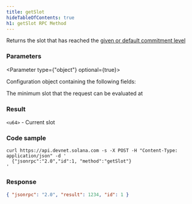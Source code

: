```yaml
---
title: getSlot
hideTableOfContents: true
h1: getSlot RPC Method
---
```


Returns the slot that has reached the
[given or default commitment level](/docs/rpc/#configuring-state-commitment)

<DocSideBySide>

<DocLeftSide>

### Parameters

<Parameter type={"object"} optional={true}>

Configuration object containing the following fields:

<Field
  name="commitment"
  type="string"
  optional={true}
  href="/docs/rpc/index.mdx#configuring-state-commitment"
/>

<Field name="minContextSlot" type="number" optional={true}>
  The minimum slot that the request can be evaluated at
</Field>

</Parameter>

### Result

`<u64>` - Current slot

</DocLeftSide>

<DocRightSide>

### Code sample

```shell
curl https://api.devnet.solana.com -s -X POST -H "Content-Type: application/json" -d '
  {"jsonrpc":"2.0","id":1, "method":"getSlot"}
'
```

### Response

```json
{ "jsonrpc": "2.0", "result": 1234, "id": 1 }
```

</DocRightSide>
</DocSideBySide>
